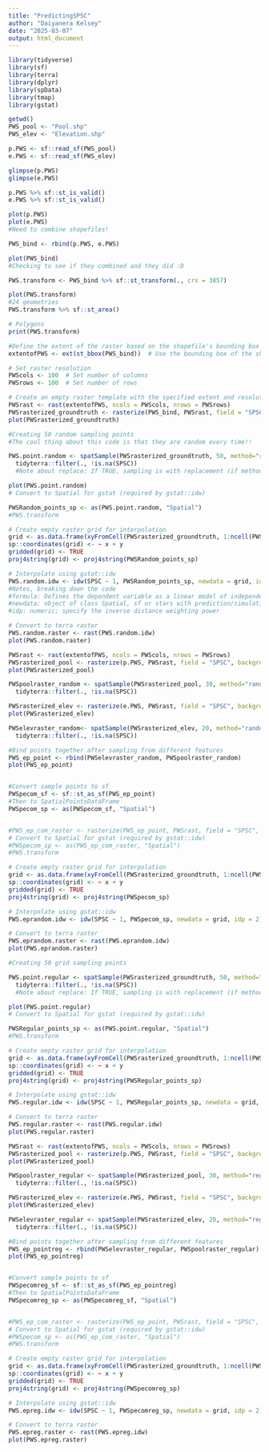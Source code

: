 ```yaml
---
title: "PredictingSPSC"
author: "Daiyanera Kelsey"
date: "2025-03-07"
output: html_document
---
```


```r
library(tidyverse)
library(sf)
library(terra)
library(dplyr)
library(spData)
library(tmap)
library(gstat)
```

```r
getwd()
PWS_pool <- "Pool.shp"
PWS_elev <- "Elevation.shp"

p.PWS <- sf::read_sf(PWS_pool)
e.PWS <- sf::read_sf(PWS_elev)

glimpse(p.PWS)
glimpse(e.PWS)

p.PWS %>% sf::st_is_valid()
e.PWS %>% sf::st_is_valid()

plot(p.PWS)
plot(e.PWS)
#Need to combine shapefiles!

PWS_bind <- rbind(p.PWS, e.PWS)

plot(PWS_bind)
#Checking to see if they combined and they did :D

PWS.transform <- PWS_bind %>% sf::st_transform(., crs = 3857)

plot(PWS.transform)
#24 geometries
PWS.transform %>% sf::st_area()
```
```r
# Polygons
print(PWS.transform)

#Define the extent of the raster based on the shapefile's bounding box
extentofPWS <- ext(st_bbox(PWS_bind))  # Use the bounding box of the shapefile

# Set raster resolution
PWScols <- 100  # Set number of columns
PWSrows <- 100  # Set number of rows

# Create an empty raster template with the specified extent and resolution
PWSrast <- rast(extentofPWS, ncols = PWScols, nrows = PWSrows)
PWSrasterized_groundtruth <- rasterize(PWS_bind, PWSrast, field = "SPSC", background = NA)
plot(PWSrasterized_groundtruth)
```

```r
#Creating 50 random sampling points
#The cool thing about this code is that they are random every time!! 

PWS.point.random <- spatSample(PWSrasterized_groundtruth, 50, method="random", xy=T, replace = T, as.points = T) %>%
  tidyterra::filter(., !is.na(SPSC))
  #Note about replace: If TRUE, sampling is with replacement (if method="random")

plot(PWS.point.random)
# Convert to Spatial for gstat (required by gstat::idw)

PWSRandom_points_sp <- as(PWS.point.random, "Spatial")
#PWS.transform

# Create empty raster grid for interpolation
grid <- as.data.frame(xyFromCell(PWSrasterized_groundtruth, 1:ncell(PWSrasterized_groundtruth)))
sp::coordinates(grid) <- ~ x + y
gridded(grid) <- TRUE
proj4string(grid) <- proj4string(PWSRandom_points_sp)

# Interpolate using gstat::idw
PWS.random.idw <- idw(SPSC ~ 1, PWSRandom_points_sp, newdata = grid, idp = 2)
#Notes, breaking down the code
#formula: Defines the dependent variable as a linear model of independent variables; suppose the dependent variable has name z, for ordinary and simple kriging use the formula z~1; for simple kriging also define beta (see below); for universal kriging, suppose z is linearly dependent on x and y, use the formula z~x+y
#newdata: object of class Spatial, sf or stars with prediction/simulation locations; should contain attributes with the independent variables (if present).
#idp: numeric; specify the inverse distance weighting power

# Convert to terra raster
PWS.random.raster <- rast(PWS.random.idw)
plot(PWS.random.raster)
```

```r

PWSrast <- rast(extentofPWS, ncols = PWScols, nrows = PWSrows)
PWSrasterized_pool <- rasterize(p.PWS, PWSrast, field = "SPSC", background = NA)
plot(PWSrasterized_pool)

PWSpoolraster_random <- spatSample(PWSrasterized_pool, 30, method="random", xy=T, replace = T, as.points = T) %>%
  tidyterra::filter(., !is.na(SPSC))

PWSrasterized_elev <- rasterize(e.PWS, PWSrast, field = "SPSC", background = NA)
plot(PWSrasterized_elev)

PWSelevraster_random<- spatSample(PWSrasterized_elev, 20, method="random", xy=T, replace = T, as.points = T) %>%
  tidyterra::filter(., !is.na(SPSC))

#Bind points together after sampling from different features
PWS_ep_point <- rbind(PWSelevraster_random, PWSpoolraster_random)
plot(PWS_ep_point)


#Convert sample points to sf
PWSpecom_sf <- sf::st_as_sf(PWS_ep_point)
#Then to SpatialPointsDataFrame
PWSpecom_sp <- as(PWSpecom_sf, "Spatial")


#PWS_ep_com_raster <- rasterize(PWS_ep_point, PWSrast, field = "SPSC", background = NA)
# Convert to Spatial for gstat (required by gstat::idw)
#PWSpecom_sp <- as(PWS_ep_com_raster, "Spatial")
#PWS.transform

# Create empty raster grid for interpolation
grid <- as.data.frame(xyFromCell(PWSrasterized_groundtruth, 1:ncell(PWSrasterized_groundtruth)))
sp::coordinates(grid) <- ~ x + y
gridded(grid) <- TRUE
proj4string(grid) <- proj4string(PWSpecom_sp)

# Interpolate using gstat::idw
PWS.eprandom.idw <- idw(SPSC ~ 1, PWSpecom_sp, newdata = grid, idp = 2)

# Convert to terra raster
PWS.eprandom.raster <- rast(PWS.eprandom.idw)
plot(PWS.eprandom.raster)
```


```r
#Creating 50 grid sampling points

PWS.point.regular <- spatSample(PWSrasterized_groundtruth, 50, method="regular", xy=T, replace = T, as.points = T) %>%
  tidyterra::filter(., !is.na(SPSC))
  #Note about replace: If TRUE, sampling is with replacement (if method="random")

plot(PWS.point.regular)
# Convert to Spatial for gstat (required by gstat::idw)

PWSRegular_points_sp <- as(PWS.point.regular, "Spatial")
#PWS.transform

# Create empty raster grid for interpolation
grid <- as.data.frame(xyFromCell(PWSrasterized_groundtruth, 1:ncell(PWSrasterized_groundtruth)))
sp::coordinates(grid) <- ~ x + y
gridded(grid) <- TRUE
proj4string(grid) <- proj4string(PWSRegular_points_sp)

# Interpolate using gstat::idw
PWS.regular.idw <- idw(SPSC ~ 1, PWSRegular_points_sp, newdata = grid, idp = 2)

# Convert to terra raster
PWS.regular.raster <- rast(PWS.regular.idw)
plot(PWS.regular.raster)
```

```r

PWSrast <- rast(extentofPWS, ncols = PWScols, nrows = PWSrows)
PWSrasterized_pool <- rasterize(p.PWS, PWSrast, field = "SPSC", background = NA)
plot(PWSrasterized_pool)

PWSpoolraster_regular <- spatSample(PWSrasterized_pool, 30, method="regular", xy=T, replace = T, as.points = T) %>%
  tidyterra::filter(., !is.na(SPSC))

PWSrasterized_elev <- rasterize(e.PWS, PWSrast, field = "SPSC", background = NA)
plot(PWSrasterized_elev)

PWSelevraster_regular <- spatSample(PWSrasterized_elev, 20, method="regular", xy=T, replace = T, as.points = T) %>%
  tidyterra::filter(., !is.na(SPSC))

#Bind points together after sampling from different features
PWS_ep_pointreg <- rbind(PWSelevraster_regular, PWSpoolraster_regular)
plot(PWS_ep_pointreg)


#Convert sample points to sf
PWSpecomreg_sf <- sf::st_as_sf(PWS_ep_pointreg)
#Then to SpatialPointsDataFrame
PWSpecomreg_sp <- as(PWSpecomreg_sf, "Spatial")


#PWS_ep_com_raster <- rasterize(PWS_ep_point, PWSrast, field = "SPSC", background = NA)
# Convert to Spatial for gstat (required by gstat::idw)
#PWSpecom_sp <- as(PWS_ep_com_raster, "Spatial")
#PWS.transform

# Create empty raster grid for interpolation
grid <- as.data.frame(xyFromCell(PWSrasterized_groundtruth, 1:ncell(PWSrasterized_groundtruth)))
sp::coordinates(grid) <- ~ x + y
gridded(grid) <- TRUE
proj4string(grid) <- proj4string(PWSpecomreg_sp)

# Interpolate using gstat::idw
PWS.epreg.idw <- idw(SPSC ~ 1, PWSpecomreg_sp, newdata = grid, idp = 2)

# Convert to terra raster
PWS.epreg.raster <- rast(PWS.epreg.idw)
plot(PWS.epreg.raster)
```




